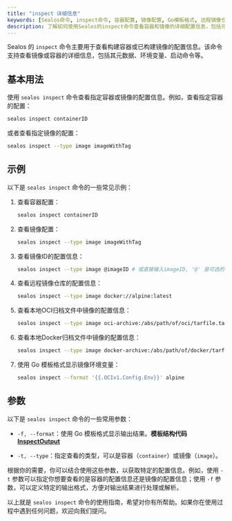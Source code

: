 ```yaml
---
title: "inspect 详细信息"
keywords: [Sealos命令, inspect命令, 容器配置, 镜像配置, Go模板格式, 远程镜像仓库, 本地OCI归档, Docker归档文件]
description: 了解如何使用Sealos的inspect命令查看容器和镜像的详细配置信息，包括元数据、环境变量和启动命令等。
---
```


Sealos 的 `inspect` 命令主要用于查看构建容器或已构建镜像的配置信息。该命令支持查看镜像或容器的详细信息，包括其元数据、环境变量、启动命令等。

## 基本用法

使用 `sealos inspect` 命令查看指定容器或镜像的配置信息。例如，查看指定容器的配置：

```bash
sealos inspect containerID
```

或者查看指定镜像的配置：

```bash
sealos inspect --type image imageWithTag
```

## 示例

以下是 `sealos inspect` 命令的一些常见示例：

1. 查看容器配置：

    ```bash
    sealos inspect containerID
    ```

2. 查看镜像配置：

    ```bash
    sealos inspect --type image imageWithTag
    ```
    
3. 查看镜像ID的配置信息：

    ```bash
    sealos inspect --type image @imageID # 或直接输入imageID, '@' 是可选的
    ```

4. 查看远程镜像仓库的配置信息：

    ```bash
    sealos inspect --type image docker://alpine:latest
    ```
    
5. 查看本地OCI归档文件中镜像的配置信息：

    ```bash
    sealos inspect --type image oci-archive:/abs/path/of/oci/tarfile.tar
    ```

6. 查看本地Docker归档文件中镜像的配置信息：

    ```bash
    sealos inspect --type image docker-archive:/abs/path/of/docker/tarfile.tar
    ```

7. 使用 Go 模板格式显示镜像环境变量：

    ```bash
    sealos inspect --format '{{.OCIv1.Config.Env}}' alpine
    ```

## 参数

以下是 `sealos inspect` 命令的一些常用参数：

- `-f, --format`：使用 Go 模板格式显示输出结果。**模板结构代码[InspectOutput](https://github.com/labring/sealos/blob/f8a17787822714c5fdf21f2a75cc86fadb88adfa/pkg/buildah/inspect.go#L189)**

- `-t, --type`：指定查看的类型，可以是容器（`container`）或镜像（`image`）。

根据你的需要，你可以结合使用这些参数，以获取特定的配置信息。例如，使用 `-t` 参数可以指定你想要查看的是容器的配置信息还是镜像的配置信息；使用 `-f` 参数，可以定义特定的输出格式，方便对输出结果进行处理或解析。

以上就是 `sealos inspect` 命令的使用指南，希望对你有所帮助。如果你在使用过程中遇到任何问题，欢迎向我们提问。
